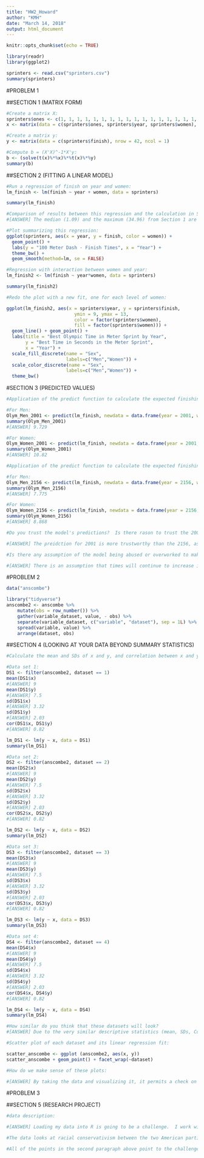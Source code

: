 ---
title: "HW2_Howard"
author: "KMH"
date: "March 14, 2018"
output: html_document
---

```{r setup, include=FALSE}
knitr::opts_chunk$set(echo = TRUE)
```

```{r}
library(readr)
library(ggplot2)

sprinters <- read.csv("sprinters.csv")
summary(sprinters)
```
#PROBLEM 1

##SECTION 1 (MATRIX FORM)
```{r}
#Create a matrix X:
sprinters$ones <- c(1, 1, 1, 1, 1, 1, 1, 1, 1, 1, 1, 1, 1, 1, 1, 1, 1, 1, 1, 1, 1, 1, 1, 1, 1, 1, 1, 1, 1, 1, 1, 1, 1, 1, 1, 1, 1, 1, 1, 1, 1, 1)
x <- matrix(data = c(sprinters$ones, sprinters$year, sprinters$women), nrow = 42, ncol = 3, byrow = FALSE)

#Create a matrix y:
y <- matrix(data = c(sprinters$finish), nrow = 42, ncol = 1)

#Compute b = (X'X)^-1*X'y:
b <- (solve(t(x)%*%x)%*%t(x)%*%y)
summary(b)
```

##SECTION 2 (FITTING A LINEAR MODEL)
```{r}
#Run a regression of finish on year and women:
lm_finish <- lm(finish ~ year + women, data = sprinters)

summary(lm_finish)

#Comparison of results between this regression and the calculation in Section 1:
#[ANSWER] The median (1.09) and the maximum (34.96) from Section 1 are the same as the coefficients for women and the intercept.
```
```{r}
#Plot summarizing this regression:
ggplot(sprinters, aes(x = year, y = finish, color = women)) + 
  geom_point() +
  labs(y = "100 Meter Dash - Finish Times", x = "Year") +
  theme_bw() +
  geom_smooth(method=lm, se = FALSE)

```

```{r}
#Regression with interaction between women and year:
lm_finish2 <- lm(finish ~ year*women, data = sprinters)

summary(lm_finish2)
```

```{r}
#Redo the plot with a new fit, one for each level of women:

ggplot(lm_finish2, aes(x = sprinters$year, y = sprinters$finish, 
                         ymin = 9, ymax = 13,
                         color = factor(sprinters$women),
                         fill = factor(sprinters$women))) +
  geom_line() + geom_point() +
  labs(title = "Best Olympic Time in Meter Sprint by Year",
       y = "Best Time in Seconds in the Meter Sprint",
       x = "Year") + 
  scale_fill_discrete(name = "Sex",
                      labels=c("Men","Women")) +
  scale_color_discrete(name = "Sex",
                      labels=c("Men","Women")) +
  theme_bw()

```


#SECTION 3 (PREDICTED VALUES)
```{r}
#Application of the predict function to calculate the expected finishing time for men and for women (for 2001 Olympics):

#For Men:
Olym_Men_2001 <- predict(lm_finish, newdata = data.frame(year = 2001, women = 0), interval = "confidence", level = 0.95)
summary(Olym_Men_2001)
#[ANSWER] 9.729

#For Women:
Olym_Women_2001 <- predict(lm_finish, newdata = data.frame(year = 2001, women = 1), interval = "confidence", level = 0.95)
summary(Olym_Women_2001)
#[ANSWER] 10.82
```

```{r}
#Application of the predict function to calculate the expected finishing time for men and for women (for 2156 Olympics):

#for Men:
Olym_Men_2156 <- predict(lm_finish, newdata = data.frame(year = 2156, women = 0), interval = "confidence", level = 0.95)
summary(Olym_Men_2156)
#[ANSWER] 7.775

#For Women:
Olym_Women_2156 <- predict(lm_finish, newdata = data.frame(year = 2156, women = 1), interval = "confidence", level = 0.95)
summary(Olym_Women_2156)
#[ANSWER] 8.868

```

```{r}
#Do you trust the model's predictions?  Is there rason to trust the 2001 prediction more than the 2156?:

#[ANSWER] The preidction for 2001 is more trustworthy than the 2156, as the year is much closer to the years included in the real dataset.  

#Is there any assumption of the model being abused or overworked to make this prediction?

#[ANSWER] There is an assumption that times will continue to increase in speed as this has been the case over the data set.  However, as a prediction in the year 3000 C.E. shows, if this pattern used in the prediction model were to continue all the way into the year 3000 C.E. runners would be running so fast that they would have negative times; obviously, an impossibility.  

```

#PROBLEM 2

```{r}
data("anscombe")
```

```{r}
library("tidyverse")
anscombe2 <- anscombe %>%
    mutate(obs = row_number()) %>%
    gather(variable_dataset, value, - obs) %>%
    separate(variable_dataset, c("variable", "dataset"), sep = 1L) %>%
    spread(variable, value) %>%
    arrange(dataset, obs)
```
##SECTION 4 (LOOKING AT YOUR DATA BEYOND SUMMARY STATISTICS)

```{r}
#Calculate the mean and SDs of x and y, and correlation between x and y.  Run a linear regression between x and y for each dataset:

#Data set 1:
DS1 <- filter(anscombe2, dataset == 1)
mean(DS1$x)
#[ANSWER] 9
mean(DS1$y)
#[ANSWER] 7.5
sd(DS1$x)
#[ANSWER] 3.32
sd(DS1$y)
#[ANSWER] 2.03
cor(DS1$x, DS1$y)
#[ANSWER] 0.82

lm_DS1 <- lm(y ~ x, data = DS1)
summary(lm_DS1)

```
```{r}
#Data set 2:
DS2 <- filter(anscombe2, dataset == 2)
mean(DS2$x)
#[ANSWER] 9
mean(DS2$y)
#[ANSWER] 7.5
sd(DS2$x)
#[ANSWER] 3.32
sd(DS2$y)
#[ANSWER] 2.03
cor(DS2$x, DS2$y)
#[ANSWER] 0.82

lm_DS2 <- lm(y ~ x, data = DS2)
summary(lm_DS2)

```
```{r}
#Data set 3:
DS3 <- filter(anscombe2, dataset == 3)
mean(DS3$x)
#[ANSWER] 9
mean(DS3$y)
#[ANSWER] 7.5
sd(DS3$x)
#[ANSWER] 3.32
sd(DS3$y)
#[ANSWER] 2.03
cor(DS3$x, DS3$y)
#[ANSWER] 0.82

lm_DS3 <- lm(y ~ x, data = DS3)
summary(lm_DS3)
```
```{r}
#Data set 4:
DS4 <- filter(anscombe2, dataset == 4)
mean(DS4$x)
#[ANSWER] 9
mean(DS4$y)
#[ANSWER] 7.5
sd(DS4$x)
#[ANSWER] 3.32
sd(DS4$y)
#[ANSWER] 2.03
cor(DS4$x, DS4$y)
#[ANSWER] 0.82

lm_DS4 <- lm(y ~ x, data = DS4)
summary(lm_DS4)
```
```{r}
#How similar do you think that these datasets will look?
#[ANSWER] Due to the very similar descriptive statistics (mean, SDs, Correlations are the same when rounded to the hundredth spot) the data sets will look extremely similar.
```

```{r}
#Scatter plot of each dataset and its linear regression fit:

scatter_anscombe <- ggplot (anscombe2, aes(x, y))
scatter_anscombe + geom_point() + facet_wrap(~dataset)
```
```{r}
#How do we make sense of these plots:

#[ANSWER] By taking the data and visualizing it, it permits a check on the linearity of the set.
```


#PROBLEM 3

##SECTION 5 (RESEARCH PROJECT)

```{r}
#data description:

#[ANSWER] Loading my data into R is going to be a challenge.  I work with survey data from the 1930s through the 1950s.  Much of this data comes in ascii file format. These types of data are very hard to convert in the first place and then they need to be properly weighted as well as surveys done during this era were collected in a bias manner.  Berinsky came out with an approach to weighting, which is difficult, but for many of the early surveys, this option isn't even possible.  There is a coded script that has been created at the Roper Center after manually configuring the ascii files (I have done this for multiple early surveys and I am still working through them)...long story short, I don't know how to get it in R, but I'm looking into it.  The variables are those found in the average survey; there are both categorical and numerical variables.  

#The data looks at racial conservativism between the two American parties in the decades between the 1930s-1950s.  This distribution is hard to read so far because the questions are non-linear.  They are asked different ways, and racial attitudes change generally at different times during these eras.  I am planning on creating a hierarchical model to combat this challenge.  

#All of the points in the second paragraph above point to the challenges that I face.  BLUE isn't present in old survey datas, but corrections are available using weighting techniques.  And my hierarchical modeling plan should assist in organizing my archaic survey data in a way that makes it valid for analysis by today's standards.
```


